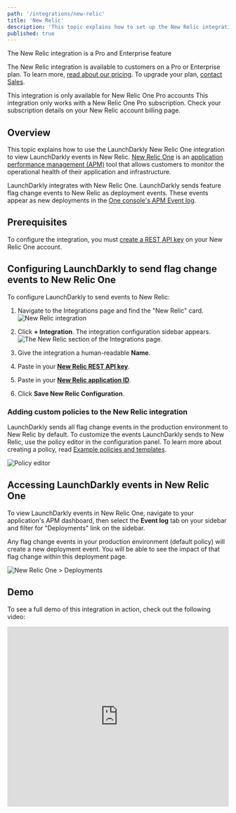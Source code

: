 ```yaml
---
path: '/integrations/new-relic'
title: 'New Relic'
description: 'This topic explains how to set up the New Relic integration to view LaunchDarkly events in New Relic.'
published: true
---
```


<Callout intent="primary">
  <CalloutTitle>The New Relic integration is a Pro and Enterprise feature</CalloutTitle>
  <CalloutDescription>

The New Relic integration is available to customers on a Pro or Enterprise plan. To learn more, [read about our pricing](https://launchdarkly.com/pricing/). To upgrade your plan, [contact Sales](https://launchdarkly.com/contact-sales/).

  </CalloutDescription>
</Callout>

<Callout intent="info">
  <CalloutTitle>
    This integration is only available for New Relic One Pro accounts
  </CalloutTitle>
  <CalloutDescription>
    This integration only works with a New Relic One Pro subscription. Check your subscription details on your New Relic account billing page.
  </CalloutDescription>
</Callout>

## Overview

This topic explains how to use the LaunchDarkly New Relic One integration to view LaunchDarkly events in New Relic. [New Relic One](https://www.newrelic.com/) is an [application performance management (APM)](https://en.m.wikipedia.org/wiki/Application_performance_management) tool that allows customers to monitor the operational health of their application and infrastructure.

LaunchDarkly integrates with New Relic One. LaunchDarkly sends feature flag change events to New Relic as deployment events. These events appear as new deployments in the [One console's APM Event log](https://docs.newrelic.com/docs/apm/applications-menu/events/deployments-page-view-impact-your-app-users#dep_procedures).

## Prerequisites

To configure the integration, you must [create a REST API key](https://docs.newrelic.com/docs/apis/get-started/intro-apis/types-new-relic-api-keys#rest-api-key) on your New Relic One account.

## Configuring LaunchDarkly to send flag change events to New Relic One

To configure LaunchDarkly to send events to New Relic:

1. Navigate to the Integrations page and find the "New Relic" card.
![New Relic integration](../images/new-relic-add-integration.png)

2. Click **+ Integration**. The integration configuration sidebar appears.
![The New Relic section of the Integrations page.](../images/new-relic-integration-panel.png)

3. Give the integration a human-readable **Name**.

4. Paste in your [**New Relic REST API key**](https://docs.newrelic.com/docs/apis/get-started/intro-apis/types-new-relic-api-keys#rest-api-key).

5. Paste in your [**New Relic application ID**](https://docs.newrelic.com/docs/accounts/install-new-relic/account-setup/app-id-other-product-ids#ui).

6. Click **Save New Relic Configuration**.

### Adding custom policies to the New Relic integration

LaunchDarkly sends all flag change events in the production environment to New Relic by default. To customize the events LaunchDarkly sends to New Relic, use the policy editor in the configuration panel. To learn more about creating a policy, read [Example policies and templates](/home/team/example-policies).

![Policy editor](../images/new-relic-policy-editor.png)

## Accessing LaunchDarkly events in New Relic One

To view LaunchDarkly events in New Relic One, navigate to your application's APM dashboard, then select the **Event log** tab on your sidebar and filter for "Deployments" link on the sidebar.

Any flag change events in your production environment (default policy) will create a new deployment event. You will be able to see the impact of that flag change within this deployment page.

![New Relic One > Deployments](../images/new-relic-view-events.png)

## Demo

To see a full demo of this integration in action, check out the following video:

<iframe width="100%" height="410" src="https://www.youtube.com/embed/j2meAZRiW_c?cc_load_policy=1" frameborder="0" allow="accelerometer; autoplay; encrypted-media; gyroscope; picture-in-picture" allowfullscreen style="margin-bottom:24px"></iframe>
